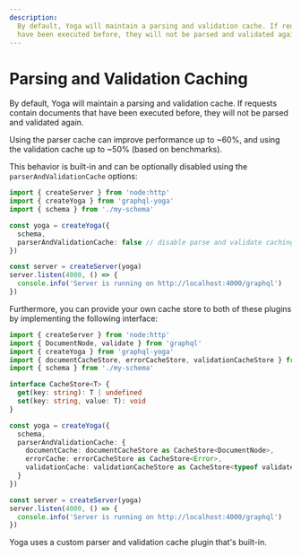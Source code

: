 ```yaml
---
description:
  By default, Yoga will maintain a parsing and validation cache. If requests contain documents that
  have been executed before, they will not be parsed and validated again.
---
```


# Parsing and Validation Caching

By default, Yoga will maintain a parsing and validation cache. If requests contain documents that
have been executed before, they will not be parsed and validated again.

Using the parser cache can improve performance up to ~60%, and using the validation cache up to ~50%
(based on benchmarks).

This behavior is built-in and can be optionally disabled using the `parserAndValidationCache`
options:

```ts filename="Disable validation and parser caching" {7-8}
import { createServer } from 'node:http'
import { createYoga } from 'graphql-yoga'
import { schema } from './my-schema'

const yoga = createYoga({
  schema,
  parserAndValidationCache: false // disable parse and validate caching
})

const server = createServer(yoga)
server.listen(4000, () => {
  console.info('Server is running on http://localhost:4000/graphql')
})
```

Furthermore, you can provide your own cache store to both of these plugins by implementing the
following interface:

```ts filename="Custom cache store" {11-14,18-22}
import { createServer } from 'node:http'
import { DocumentNode, validate } from 'graphql'
import { createYoga } from 'graphql-yoga'
import { documentCacheStore, errorCacheStore, validationCacheStore } from './my-cache'
import { schema } from './my-schema'

interface CacheStore<T> {
  get(key: string): T | undefined
  set(key: string, value: T): void
}

const yoga = createYoga({
  schema,
  parserAndValidationCache: {
    documentCache: documentCacheStore as CacheStore<DocumentNode>,
    errorCache: errorCacheStore as CacheStore<Error>,
    validationCache: validationCacheStore as CacheStore<typeof validate>
  }
})

const server = createServer(yoga)
server.listen(4000, () => {
  console.info('Server is running on http://localhost:4000/graphql')
})
```

Yoga uses a custom parser and validation cache plugin that's built-in.
